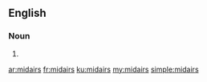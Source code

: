 ==English==

===Noun===
{{head|en|noun plural form}}

# {{plural of|midair|lang=en}}

[[ar:midairs]]
[[fr:midairs]]
[[ku:midairs]]
[[my:midairs]]
[[simple:midairs]]